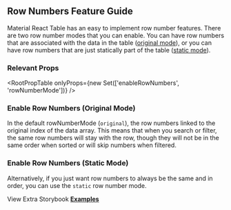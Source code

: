 
<Head>
  <title>Row Numbers Feature Guide - Material React Table Docs</title>
  <meta
    name="description"
    content="How to use and customize automatic row numbers in Material React Table"
  />
</Head>

## Row Numbers Feature Guide

Material React Table has an easy to implement row number features. There are two row number modes that you can enable. You can have row numbers that are associated with the data in the table ([original mode](<#enable-row-numbers-(original-mode)>)), or you can have row numbers that are just statically part of the table ([static mode](<#enable-row-numbers-(static-mode)>)).

### Relevant Props

<RootPropTable onlyProps={new Set(['enableRowNumbers', 'rowNumberMode'])} />

### Enable Row Numbers (Original Mode)

In the default rowNumberMode (`original`), the row numbers linked to the original index of the data array. This means that when you search or filter, the same row numbers will stay with the row, though they will not be in the same order when sorted or will skip numbers when filtered.

<OriginalExample />

### Enable Row Numbers (Static Mode)

Alternatively, if you just want row numbers to always be the same and in order, you can use the `static` row number mode.

<StaticExample />

View Extra Storybook **[Examples](https://www.material-react-table.dev/?path=/story/features-row-number-examples)**
